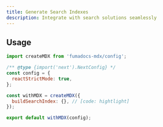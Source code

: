 ```yaml
---
title: Generate Search Indexes
description: Integrate with search solutions seamlessly
---
```


## Usage

```js
import createMDX from 'fumadocs-mdx/config';

/** @type {import('next').NextConfig} */
const config = {
  reactStrictMode: true,
};

const withMDX = createMDX({
  buildSearchIndex: {}, // [code: hightlight]
});

export default withMDX(config);
```
